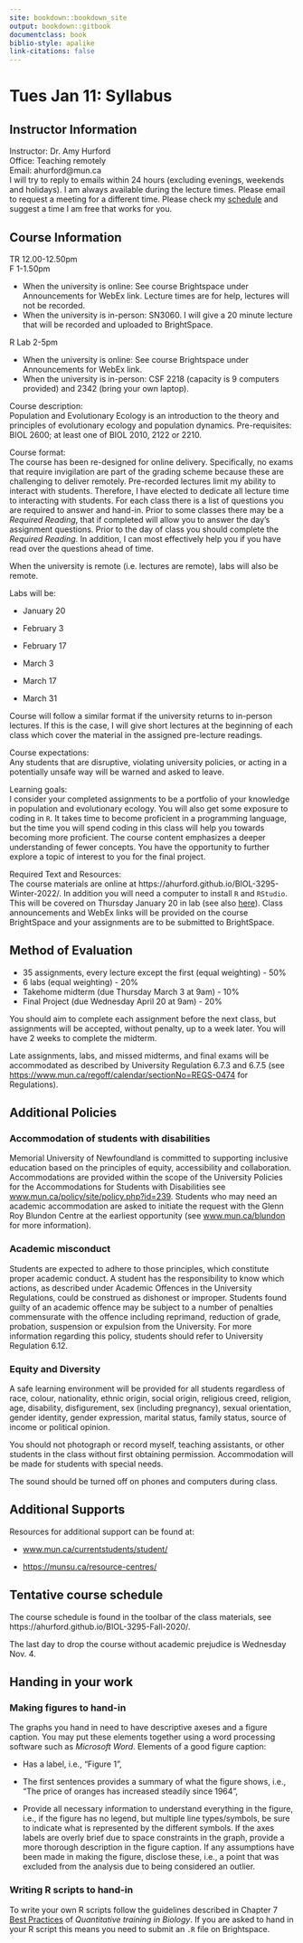```yaml
--- 
site: bookdown::bookdown_site
output: bookdown::gitbook
documentclass: book
biblio-style: apalike
link-citations: false 
---
```


# Tues Jan 11: Syllabus
 
## Instructor Information

Instructor: Dr. Amy Hurford\
Office: Teaching remotely\
Email: ahurford@mun.ca\
I will try to reply to emails within 24 hours (excluding evenings, weekends and holidays). I am always available during the lecture times. Please email to request a meeting for a different time. Please check my [schedule](https://ahurford.github.io/website/#dr.-amy-hurford) and suggest a time I am free that works for you.

## Course Information	
TR 12.00-12.50pm\
F 1-1.50pm\

- When the university is online: See course Brightspace under Announcements for WebEx link. Lecture times are for help, lectures will not be recorded.
- When the university is in-person: SN3060. I will give a 20 minute lecture that will be recorded and uploaded to BrightSpace.

R Lab 2-5pm \

- When the university is online: See course Brightspace under Announcements for WebEx link.\
- When the university is in-person: CSF 2218 (capacity is 9 computers provided) and 2342 (bring your own laptop). 

Course description:\
Population and Evolutionary Ecology is an introduction to the theory and principles of evolutionary ecology and population dynamics. Pre-requisites: BIOL 2600; at least one of BIOL 2010, 2122 or 2210.\
	
Course format:\
The course has been re-designed for online delivery. Specifically, no exams that require invigilation are part of the grading scheme because these are challenging to deliver remotely. Pre-recorded lectures limit my ability to interact with students. Therefore, I have elected to dedicate all lecture time to interacting with students. For each class there is a list of questions you are required to answer and hand-in. Prior to some classes there may be a _Required Reading_, that if completed will allow you to answer the day's assignment questions. Prior to the day of class you should complete the _Required Reading_. In addition, I can most effectively help you if you have read over the questions ahead of time.

When the university is remote (i.e. lectures are remote), labs will also be remote.

Labs will be:

- January 20

- February 3

- February 17

- March 3

- March 17

- March 31

Course will follow a similar format if the university returns to in-person lectures. If this is the case, I will give short lectures at the beginning of each class which cover the material in the assigned pre-lecture readings.

Course expectations:\
Any students that are disruptive, violating university policies, or acting in a potentially unsafe way will be warned and asked to leave.\
	    
Learning goals:\
I consider your completed assignments to be a portfolio of your knowledge in population and evolutionary ecology. You will also get some exposure to coding in `R`. It takes time to become proficient in a programming language, but the time you will spend coding in this class will help you towards becoming more proficient. The course content emphasizes a deeper understanding of fewer concepts. You have the opportunity to further explore a topic of interest to you for the final project.

Required Text and Resources:\
The course materials are online at https://ahurford.github.io/BIOL-3295-Winter-2022/. In addition you will need a computer to install `R` and `RStudio`. This will be covered on Thursday January 20 in lab (see also [here](https://ahurford.github.io/quant-guide-all-courses/install.html)). Class announcements and WebEx links will be provided on the course BrightSpace and your assignments are to be submitted to BrightSpace.

## Method of Evaluation

- 35 assignments, every lecture except the first (equal weighting) - 50%
- 6 labs (equal weighting) - 20%
- Takehome midterm (due Thursday March 3 at 9am) - 10%
- Final Project (due Wednesday April 20 at 9am) - 20%

You should aim to complete each assignment before the next class, but assignments will be accepted, without penalty, up to a week later. You will have 2 weeks to complete the midterm.

Late assignments, labs, and missed midterms, and final exams will be accommodated as described by University Regulation 6.7.3 and 6.7.5 (see [https://www.mun.ca/regoff/calendar/sectionNo=REGS-0474](https://www.mun.ca/regoff/calendar/sectionNo=REGS-0474) for Regulations).

## Additional Policies
### Accommodation of students with disabilities
Memorial University of Newfoundland is committed to supporting inclusive education based on the principles of equity, accessibility and collaboration. Accommodations are provided within the scope of the University Policies for the Accommodations for Students with Disabilities see [www.mun.ca/policy/site/policy.php?id=239](www.mun.ca/policy/site/policy.php?id=239). Students who may need an academic accommodation are asked to initiate the request with the Glenn Roy Blundon Centre at the earliest opportunity (see [www.mun.ca/blundon](www.mun.ca/blundon) for more information). 

### Academic misconduct
Students are expected to adhere to those principles, which constitute proper academic conduct. A student has the responsibility to know which actions, as described under Academic Offences in the University Regulations, could be construed as dishonest or improper. Students found guilty of an academic offence may be subject to a number of penalties commensurate with the offence including reprimand, reduction of grade, probation, suspension or expulsion from the University. For more information regarding this policy, students should refer to University Regulation 6.12. 

### Equity and Diversity
A safe learning environment will be provided for all students regardless of race, colour, nationality, ethnic origin, social origin, religious creed, religion, age, disability, disfigurement, sex (including pregnancy), sexual orientation, gender identity, gender expression, marital status, family status, source of income or political opinion.

You should not photograph or record myself, teaching assistants, or other students in the class without first obtaining permission. Accommodation will be made for students with special needs.

The sound should be turned off on phones and computers during class.

## Additional Supports
Resources for additional support can be found at:

- [www.mun.ca/currentstudents/student/](www.mun.ca/currentstudents/student/)

- [https://munsu.ca/resource-centres/](https://munsu.ca/resource-centres/)

## Tentative course schedule
The course schedule is found in the toolbar of the class materials, see https://ahurford.github.io/BIOL-3295-Fall-2020/.

The last day to drop the course without academic prejudice is Wednesday Nov. 4.

## Handing in your work

### Making figures to hand-in {#figures}
The graphs you hand in need to have descriptive axeses and a figure caption. You may put these elements together using a word processing software such as _Microsoft Word_. Elements of a good figure caption:

- Has a label, i.e., "Figure 1",

- The first sentences provides a summary of what the figure shows, i.e., "The price of oranges has increased steadily since 1964",

- Provide all necessary information to understand everything in the figure, i.e., if the figure has no legend, but multiple line types/symbols, be sure to indicate what is represented by the different symbols. If the axes labels are overly brief due to space constraints in the graph, provide a more thorough description in the figure caption. If any assumptions have been made in making the figure, disclose these, i.e., a point that was excluded from the analysis due to being considered an outlier.

### Writing R scripts to hand-in {#RScript}
To write your own R scripts follow the guidelines described in Chapter 7 [Best Practices](https://ahurford.github.io/quant-guide-all-courses/style.html) of _Quantitative training in Biology_. If you are asked to hand in your R script this means you need to submit an `.R` file on Brightspace.


